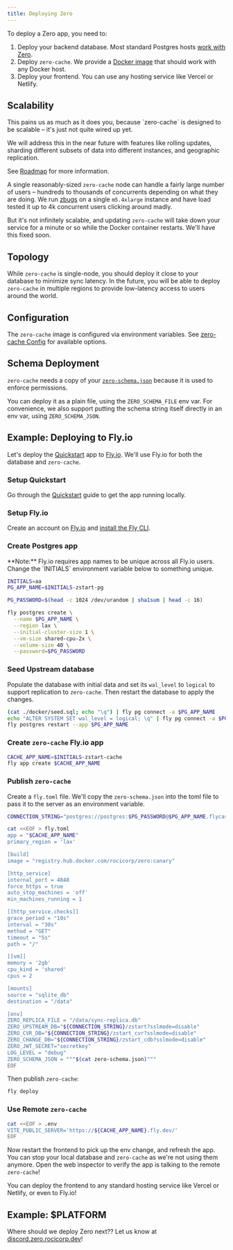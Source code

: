 ```yaml
---
title: Deploying Zero
---
```


To deploy a Zero app, you need to:

1. Deploy your backend database. Most standard Postgres hosts [work with Zero](connecting-to-postgres).
1. Deploy `zero-cache`. We provide a [Docker image](https://hub.docker.com/r/rocicorp/zero) that should work with any Docker host.
1. Deploy your frontend. You can use any hosting service like Vercel or Netlify.

## Scalability

<Note type="warning" heading="`zero-cache` is Currently Single-Node">
This pains us as much as it does you, because `zero-cache` is designed to be scalable – it's just not quite wired up yet.

We will address this in the near future with features like rolling updates, sharding different subsets of data into different instances, and geographic replication.

See [Roadmap](roadmap) for more information.

</Note>

A single reasonably-sized `zero-cache` node can handle a fairly large number of users – hundreds to thousands of concurrents depending on what they are doing. We run [zbugs](samples) on a single `m5.4xlarge` instance and have load tested it up to 4k concurrent users clicking around madly.

But it's not infinitely scalable, and updating `zero-cache` will take down your service for a minute or so while the Docker container restarts. We'll have this fixed soon.

## Topology

While `zero-cache` is single-node, you should deploy it close to your database to minimize sync latency. In the future, you will be able to deploy `zero-cache` in multiple regions to provide low-latency access to users around the world.

## Configuration

The `zero-cache` image is configured via environment variables. See [zero-cache Config](./zero-cache-config) for available options.

## Schema Deployment

`zero-cache` needs a copy of your [`zero-schema.json`](./zero-schema) because it is used to enforce permissions.

You can deploy it as a plain file, using the `ZERO_SCHEMA_FILE` env var. For convenience, we also support putting the schema string itself directly in an env var, using `ZERO_SCHEMA_JSON`.

## Example: Deploying to Fly.io

Let's deploy the [Quickstart](quickstart) app to [Fly.io](https://fly.io). We'll use Fly.io for both the database and `zero-cache`.

### Setup Quickstart

Go through the [Quickstart](quickstart) guide to get the app running locally.

### Setup Fly.io

Create an account on [Fly.io](https://fly.io) and [install the Fly CLI](https://fly.io/docs/flyctl/install/).

### Create Postgres app

<Note type="warning">
  **Note:** Fly.io requires app names to be unique across all Fly.io users.
  Change the `INITIALS` environment variable below to something unique.
</Note>

```bash
INITIALS=aa
PG_APP_NAME=$INITIALS-zstart-pg

PG_PASSWORD=$(head -c 1024 /dev/urandom | sha1sum | head -c 16)

fly postgres create \
  --name $PG_APP_NAME \
  --region lax \
  --initial-cluster-size 1 \
  --vm-size shared-cpu-2x \
  --volume-size 40 \
  --password=$PG_PASSWORD
```

### Seed Upstream database

Populate the database with initial data and set its `wal_level` to `logical` to support replication to `zero-cache`. Then restart the database to apply the changes.

```bash
(cat ./docker/seed.sql; echo "\q") | fly pg connect -a $PG_APP_NAME
echo "ALTER SYSTEM SET wal_level = logical; \q" | fly pg connect -a $PG_APP_NAME
fly postgres restart --app $PG_APP_NAME
```

### Create `zero-cache` Fly.io app

```bash
CACHE_APP_NAME=$INITIALS-zstart-cache
fly app create $CACHE_APP_NAME
```

### Publish `zero-cache`

Create a `fly.toml` file. We'll copy the `zero-schema.json` into the toml file to pass it to the server as an environment variable.

```bash
CONNECTION_STRING="postgres://postgres:$PG_PASSWORD@$PG_APP_NAME.flycast:5432"

cat <<EOF > fly.toml
app = "$CACHE_APP_NAME"
primary_region = 'lax'

[build]
image = "registry.hub.docker.com/rocicorp/zero:canary"

[http_service]
internal_port = 4848
force_https = true
auto_stop_machines = 'off'
min_machines_running = 1

[[http_service.checks]]
grace_period = "10s"
interval = "30s"
method = "GET"
timeout = "5s"
path = "/"

[[vm]]
memory = '2gb'
cpu_kind = 'shared'
cpus = 2

[mounts]
source = "sqlite_db"
destination = "/data"

[env]
ZERO_REPLICA_FILE = "/data/sync-replica.db"
ZERO_UPSTREAM_DB="${CONNECTION_STRING}/zstart?sslmode=disable"
ZERO_CVR_DB="${CONNECTION_STRING}/zstart_cvr?sslmode=disable"
ZERO_CHANGE_DB="${CONNECTION_STRING}/zstart_cdb?sslmode=disable"
ZERO_JWT_SECRET="secretkey"
LOG_LEVEL = "debug"
ZERO_SCHEMA_JSON = """$(cat zero-schema.json)"""
EOF
```

Then publish `zero-cache`:

```bash
fly deploy
```

### Use Remote `zero-cache`

```bash
cat <<EOF > .env
VITE_PUBLIC_SERVER='https://${CACHE_APP_NAME}.fly.dev/'
EOF
```

Now restart the frontend to pick up the env change, and refresh the app. You can stop your local database and `zero-cache` as we're not using them anymore. Open the web inspector to verify the app is talking to the remote `zero-cache`!

You can deploy the frontend to any standard hosting service like Vercel or Netlify, or even to Fly.io!

## Example: $PLATFORM

Where should we deploy Zero next?? Let us know at [discord.zero.rocicorp.dev](https://discord.zero.rocicorp.dev)!
